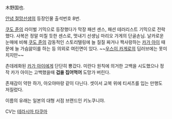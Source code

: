 木野国也.

[[안녕 절망선생]]의 등장인물
출석번호 8번.

[[쿠도 쥰]]의 라이벌 기믹으로 등장했다가 막장 패션 센스, 패션 테러리스트 기믹으로 전락했다. 사복은 정말 미칠 듯한 센스로, 멋내기 선생님 마리오 가게의 단골손님.
날카로운 눈매에 비해 [[쿠도 쥰]]의 감동적인 스토리텔링에 늘 질질 짜거나 짝사랑하는 [[카가 아이]] 때문에 늘 가슴앓이를 하는 등 의외로 여린면이 있다. ~~[[우스이 카게로]]의 딥러브에는 못미치지만~~

츤데레화된 [[카가 아이]]에게 단단히 뿅갔다. 미란다 원칙에 의거한 고백을 시도했으나 정작 카가 아이는 고백했을때 '''겁을 집어먹어''' 도망가 버린다.

존재감이 약한 하가, 아오야마랑 같이 다닌다. 셋이서 교복 위에 티셔츠를 입는 만행도 저질렀다.

이름의 유래는 일본의 대형 서점 브랜드인 키노쿠니야.

CV는 [[테라시마 타쿠마]]
